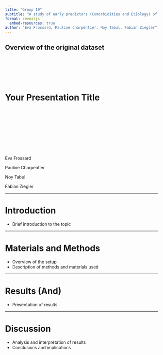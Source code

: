 ```yaml
---
title: "Group 19"
subtitle: "A study of early predictors (Comorbidities and Etiology) of cirrhosis' patients mortality"
format: revealjs
  embed-resources: true
author: "Eva Frossard, Pauline Charpentier, Noy Tabul, Fabian Ziegler"
---
```


## Overview of the original dataset

 

 

 

# Your Presentation Title

 

 

 

 

 

Eva Frossard

\tex

Pauline Charpentier

\tex

Noy Tabul

\tex

Fabian Ziegler

------------------------------------------------------------------------

# Introduction

-   Brief introduction to the topic

------------------------------------------------------------------------

# Materials and Methods

-   Overview of the setup
-   Description of methods and materials used

------------------------------------------------------------------------

# Results (And)

-   Presentation of results

------------------------------------------------------------------------

# Discussion

-   Analysis and interpretation of results
-   Conclusions and implications
